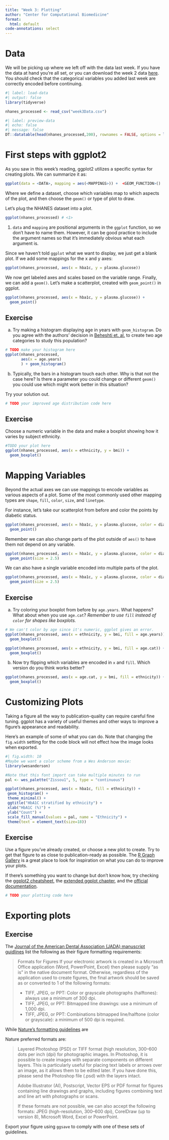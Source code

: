 ```yaml
---
title: "Week 3: Plotting"
author: "Center for Computational Biomedicine"
format: 
  html: default
code-annotations: select
---
```


# Data

We will be picking up where we left off with the data last week. 
If you have the data at hand you're all set, or you can download the week 2 data [here]().
You should check that the categorical variables you added last week are correctly encoded before continuing. 

```r
#| label: load-data
#| output: false
library(tidyverse) 

nhanes_processed <- read_csv("week3Data.csv") 
```
```r
#| label: preview-data
#| echo: false
#| message: false
DT::datatable(head(nhanes_processed,200), rownames = FALSE, options = list(pageLength = 10, scrollX=T), class = 'white-space: nowrap' )
```

# First steps with ggplot2 

As you saw in this week's reading, ggplot2 utilizes a specific syntax for creating plots. 
We can summarize it as:

```r
ggplot(data = <DATA>, mapping = aes(<MAPPINGS>)) +  <GEOM_FUNCTION>()
```

Where we define a dataset, choose which variables map to which aspects of the plot, and then choose the `geom()` or type of plot to draw. 

Let's plug the NHANES dataset into a plot. 

```r
ggplot(nhanes_processed) # <1>
```
1. `data` and `mapping` are positional arguments in the `ggplot` function, so we don't have to name them. However, it can be good practice to include the argument names so that it's immediately obvious what each argument is. 


Since we haven't told `ggplot` what we want to display, we just get a blank plot.
If we add some mappings for the x and y axes:

```r
ggplot(nhanes_processed, aes(x = hba1c, y = plasma.glucose))
```
We now get labeled axes and scales based on the variable range. 
Finally, we can add a `geom()`.
Let's make a scatterplot, created with `geom_point()` in ggplot. 

```r
ggplot(nhanes_processed, aes(x = hba1c, y = plasma.glucose)) +
  geom_point()
```
::: {.callout-tip appearance="minimal"}
## Exercise

a. Try making a histogram displaying age in years with `geom_histogram`.
Do you agree with the authors' decision in [Beheshti et. al.](https://pubmed.ncbi.nlm.nih.gov/33892837/) to create two age categories to study this population?

```r
# TODO make your histogram here
ggplot(nhanes_processed,
       aes(x = age.years)
       ) + geom_histogram()
```
b. Typically, the bars in a histogram touch each other. Why is that not the case here? Is there a parameter you could change or different `geom()` you could use which might work better in this situation? 

Try your solution out.

```r
# TODO your improved age distribution code here
```
:::

::: {.callout-tip appearance="minimal"}
## Exercise
Choose a numeric variable in the data and make a boxplot showing how it varies by subject ethnicity. 

```r
#TODO your plot here
ggplot(nhanes_processed, aes(x = ethnicity, y = bmi)) + 
  geom_boxplot()
```
:::

# Mapping Variables

Beyond the actual axes we can use mappings to encode variables as various aspects of a plot. Some of the most commonly used other mapping types are `shape`, `fill`, `color`, `size`, and `linetype`.

For instance, let's take our scatterplot from before and color the points by diabetic status. 

```r
ggplot(nhanes_processed, aes(x = hba1c, y = plasma.glucose, color = diabetes)) +
  geom_point() 
```

Remember we can also change parts of the plot outside of `aes()` to have them not depend on any variable. 

```r
ggplot(nhanes_processed, aes(x = hba1c, y = plasma.glucose, color = diabetes)) +
  geom_point(size = 2.5) 
```
We can also have a single variable encoded into multiple parts of the plot.

```r
ggplot(nhanes_processed, aes(x = hba1c, y = plasma.glucose, color = diabetes, shape = diabetes)) +
  geom_point(size = 2.5) 
```
::: {.callout-tip appearance="minimal"}
## Exercise
a. Try coloring your boxplot from before by `age.years`. What happens? What about when you use `age.cat`? *Remember to use `fill` instead of `color` for shapes like boxplots.*

```r
# We can't color by age since it's numeric, ggplot gives an error. 
ggplot(nhanes_processed, aes(x = ethnicity, y = bmi, fill = age.years)) + 
  geom_boxplot()
```
```r
ggplot(nhanes_processed, aes(x = ethnicity, y = bmi, fill = age.cat)) + 
  geom_boxplot()
```
b. Now try flipping which variables are encoded in `x` and `fill`. Which version do you think works better?

```r
ggplot(nhanes_processed, aes(x = age.cat, y = bmi, fill = ethnicity)) + 
  geom_boxplot()
```
:::

# Customizing Plots

Taking a figure all the way to publication-quality can require careful fine tuning. 
ggplot has a variety of useful themes and other ways to improve a figure's appearance and readability. 

Here's an example of some of what you can do.
Note that changing the `fig.width` setting for the code block will not effect how the image looks when exported. 

```r
#| fig.width: 10
#Maybe we want a color scheme from a Wes Anderson movie:
library(wesanderson)

#Note that this font import can take multiple minutes to run
pal <- wes_palette("Zissou1", 5, type = "continuous")

ggplot(nhanes_processed, aes(x = hba1c, fill = ethnicity)) + 
 geom_histogram() +
 theme_minimal() +
 ggtitle("HbA1C stratified by ethnicity") +
 xlab("HbA1C (%)") +
 ylab("Count") +
 scale_fill_manual(values = pal, name = "Ethnicity") +
 theme(text = element_text(size=18))
```
::: {.callout-tip appearance="minimal"}
## Exercise

Use a figure you've already created, or choose a new plot to create. 
Try to get that figure to as close to publication-ready as possible. 
The [R Graph Gallery](https://r-graph-gallery.com/) is a great place to look for inspiration on what you can do to improve your plots. 

If there's something you want to change but don't know how, try checking the [ggplot2 cheatsheet](https://rstudio.github.io/cheatsheets/html/data-visualization.html), the [extended ggplot chapter](https://epirhandbook.com/en/ggplot-basics.html), and the [official documentation](https://ggplot2.tidyverse.org/).  

```r
# TODO your plotting code here
```
:::


# Exporting plots

::: {.callout-tip appearance="minimal"}
## Exercise
The [Journal of the American Dental Association (JADA) manuscript guidlines](https://jada.ada.org/content/authorinfo#Manuscript%20Preparation%20and%20Formatting) list the following as their figure formatting requirements:

> Formats for Figures
> If your electronic artwork is created in a Microsoft Office application (Word, PowerPoint, Excel) then please supply "as is" in the native document format. Otherwise, regardless of the application used to create figures, the final artwork should be saved as or converted to 1 of the following formats:
> 
> - TIFF, JPEG, or PPT: Color or grayscale photographs (halftones): always use a minimum of 300 dpi.
> - TIFF, JPEG, or PPT: Bitmapped line drawings: use a minimum of 1,000 dpi.
> - TIFF, JPEG, or PPT: Combinations bitmapped line/halftone (color or grayscale): a minimum of 500 dpi is required.

While [Nature's formatting guidelines](https://www.nature.com/nature/for-authors/final-submission) are

Nature preferred formats are:

>    Layered Photoshop (PSD) or TIFF format (high resolution, 300–600 dots per inch (dpi) for photographic images. In Photoshop, it is possible to create images with separate components on different layers. This is particularly useful for placing text labels or arrows over an image, as it allows them to be edited later. If you have done this, please send the Photoshop file (.psd) with the layers intact.
>
>    Adobe Illustrator (AI), Postscript, Vector EPS or PDF format for figures containing line drawings and graphs, including figures combining text and line art with photographs or scans.
> 
> If these formats are not possible, we can also accept the following formats: JPEG (high-resolution, 300–600 dpi), CorelDraw (up to version 8), Microsoft Word, Excel or PowerPoint.

Export your figure using `ggsave` to comply with one of these sets of guidelines. 
:::


